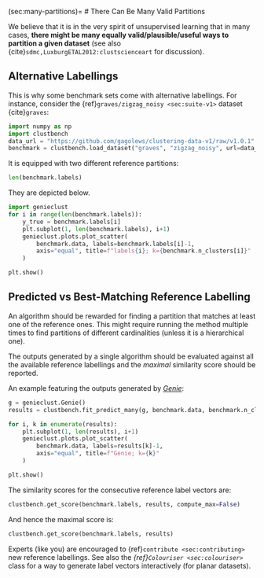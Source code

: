 (sec:many-partitions)=
# There Can Be Many Valid Partitions

We believe that it is in the very spirit of unsupervised learning
that in many cases, **there might be many equally
valid/plausible/useful ways to partition a given dataset**
(see also {cite}`sdmc,LuxburgETAL2012:clustscienceart` for discussion).


## Alternative Labellings

This is why some benchmark sets come with alternative labellings.
For instance, consider the {ref}`graves/zigzag_noisy <sec:suite-v1>`
dataset {cite}`graves`:

```python
import numpy as np
import clustbench
data_url = "https://github.com/gagolews/clustering-data-v1/raw/v1.0.1"
benchmark = clustbench.load_dataset("graves", "zigzag_noisy", url=data_url)
```

It is equipped with two different reference partitions:

```python
len(benchmark.labels)
```

They are depicted below.


```python
import genieclust
for i in range(len(benchmark.labels)):
    y_true = benchmark.labels[i]
    plt.subplot(1, len(benchmark.labels), i+1)
    genieclust.plots.plot_scatter(
        benchmark.data, labels=benchmark.labels[i]-1,
        axis="equal", title=f"labels{i}; k={benchmark.n_clusters[i]}"
    )

plt.show()
```



## Predicted vs Best-Matching Reference Labelling

An algorithm should be rewarded for finding a partition
that matches at least one of the reference ones.
This might require running the method multiple times
to find partitions of different cardinalities
(unless it is a hierarchical one).


::::{important}
The outputs generated by a single algorithm
should be evaluated against all the available reference labellings
and the *maximal* similarity score should be reported.
::::




An example featuring the outputs generated by
[*Genie*](https://genieclust.gagolewski.com):

```python
g = genieclust.Genie()
results = clustbench.fit_predict_many(g, benchmark.data, benchmark.n_clusters)

for i, k in enumerate(results):
    plt.subplot(1, len(results), i+1)
    genieclust.plots.plot_scatter(
        benchmark.data, labels=results[k]-1,
        axis="equal", title=f"Genie; k={k}"
    )

plt.show()
```

The similarity scores for the consecutive reference label vectors are:

```python
clustbench.get_score(benchmark.labels, results, compute_max=False)
```

And hence the maximal score is:

```python
clustbench.get_score(benchmark.labels, results)
```


::::{note}
Experts (like you) are encouraged to {ref}`contribute <sec:contributing>`
new reference labellings.
See also the *{ref}`Colouriser <sec:colouriser>`* class
for a way to generate label vectors interactively (for planar datasets).
::::
